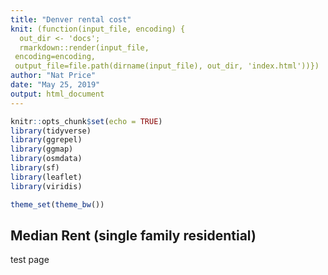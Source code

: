 ```yaml
---
title: "Denver rental cost"
knit: (function(input_file, encoding) {
  out_dir <- 'docs';
  rmarkdown::render(input_file,
 encoding=encoding,
 output_file=file.path(dirname(input_file), out_dir, 'index.html'))})
author: "Nat Price"
date: "May 25, 2019"
output: html_document
---
```


```r
knitr::opts_chunk$set(echo = TRUE)
library(tidyverse)
library(ggrepel)
library(ggmap)
library(osmdata)
library(sf)
library(leaflet)
library(viridis)

theme_set(theme_bw())
```

## Median Rent (single family residential)

test page
